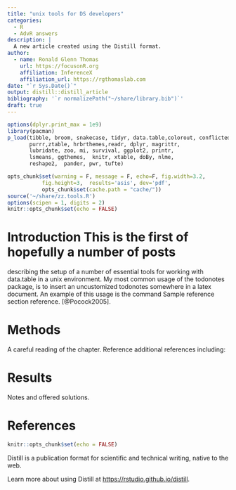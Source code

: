 ```yaml
---
title: "unix tools for DS developers"
categories:
  - R 
  - AdvR answers
description: |
  A new article created using the Distill format.
author:
  - name: Ronald Glenn Thomas
    url: https://focusonR.org
    affiliation: InferenceX
    affiliation_url: https://rgthomaslab.com
date: "`r Sys.Date()`"
output: distill::distill_article
bibliography: '`r normalizePath("~/share/library.bib")`'
draft: true
---
```


```r
options(dplyr.print_max = 1e9)
library(pacman)
p_load(tibble, broom, snakecase, tidyr, data.table,colorout, conflicted,
       purrr,ztable, hrbrthemes,readr, dplyr, magrittr, 
       lubridate, zoo, mi, survival, ggplot2, printr,
       lsmeans, ggthemes,  knitr, xtable, doBy, nlme,
       reshape2,  pander, pwr, tufte)

opts_chunk$set(warning = F, message = F, echo=F, fig.width=3.2,
	       fig.height=3,  results='asis', dev='pdf',
	       opts_chunk$set(cache.path = "cache/"))
source('~/share/zz.tools.R')
options(scipen = 1, digits = 2)
knitr::opts_chunk$set(echo = FALSE)
```



# Introduction This is the first of hopefully a number of posts
describing the setup of a number of essential tools for working with
data.table in a unix environment.  My most common usage of the
todonotes package, is to insert an uncustomized todonotes somewhere in
a latex document. An example of this usage is the command Sample
reference section reference. [@Pocock2005].

# Methods
A careful reading of the chapter. Reference additional references
including: 

# Results
Notes and offered solutions. 


# References









```r
knitr::opts_chunk$set(echo = FALSE)
```

Distill is a publication format for scientific and technical writing, native to the web.

Learn more about using Distill at <https://rstudio.github.io/distill>.


